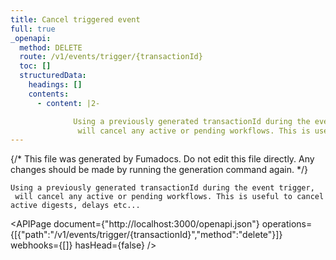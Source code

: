 ```yaml
---
title: Cancel triggered event
full: true
_openapi:
  method: DELETE
  route: /v1/events/trigger/{transactionId}
  toc: []
  structuredData:
    headings: []
    contents:
      - content: |2-

              Using a previously generated transactionId during the event trigger,
               will cancel any active or pending workflows. This is useful to cancel active digests, delays etc...
---
```


{/* This file was generated by Fumadocs. Do not edit this file directly. Any changes should be made by running the generation command again. */}


    Using a previously generated transactionId during the event trigger,
     will cancel any active or pending workflows. This is useful to cancel active digests, delays etc...
    

<APIPage document={"http://localhost:3000/openapi.json"} operations={[{"path":"/v1/events/trigger/{transactionId}","method":"delete"}]} webhooks={[]} hasHead={false} />